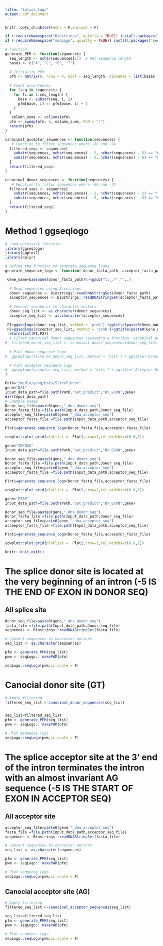 ```yaml
---
title: "Splice_logo"
output: pdf_document
---
```


```r
knitr::opts_chunk$set(echo = F,include = F)
```


```r
if (!requireNamespace("Biostrings", quietly = TRUE)) install.packages("Biostrings", repos="http://bioconductor.org/packages/release/bioc/")
if (!requireNamespace("seqLogo", quietly = TRUE)) install.packages("seqLogo", repos="http://bioconductor.org/packages/release/bioc/")

```

```r
# Function
generate_PFM <- function(sequences) {
  seq_length <- nchar(sequences[1])  # Get sequence length
  bases <- c("A", "C", "G", "T")
  
  # Initialize PFM
  pfm <- matrix(0, nrow = 4, ncol = seq_length, dimnames = list(bases, NULL))
  
  # Count occurrences
  for (seq in sequences) {
    for (i in 1:seq_length) {
      base <- substr(seq, i, i)
      pfm[base, i] <- pfm[base, i] + 1
    }
  }
   column_sums <- colSums(pfm)
  pfm <- sweep(pfm, 2, column_sums, FUN = "/") 
  return(pfm)
}

canocinal_acceptor_sequences <- function(sequences) {
   # Function to filter sequences where -6G and -7A
  filtered_seqs <- sequences[
    substr(sequences, nchar(sequences) - 5, nchar(sequences) - 5) == "G" &  # -6 position
    substr(sequences, nchar(sequences) - 6, nchar(sequences) - 6) == "A"    # -7 position
  ]
  return(filtered_seqs)
}

canocinal_donor_sequences <- function(sequences) {
   # Function to filter sequences where -6G and -7A
  filtered_seqs <- sequences[
    substr(sequences, nchar(sequences) - 2, nchar(sequences) - 2) == "T" &  # -6 position
    substr(sequences, nchar(sequences) - 3, nchar(sequences) - 3) == "G"    # -7 position
  ]
  return(filtered_seqs)
}
```

# Method 1 ggseqlogo
```r
# Load necessary libraries
library(ggseqlogo)
library(ggplot2)
library(dplyr)

# Define the function to generate sequence logos
generate_sequence_logo <- function( donor_fasta_path, acceptor_fasta_path) {

 Gene_name=basename(donor_fasta_path)%>%gsub("\\_.*","",.)
 
  # Read sequences using Biostrings
  donor_sequences <- Biostrings::readDNAStringSet(donor_fasta_path)
  acceptor_sequences <- Biostrings::readDNAStringSet(acceptor_fasta_path)
  
  # Convert sequences to character vectors
  donor_seq_list <- as.character(donor_sequences)
  acceptor_seq_list <- as.character(acceptor_sequences)
   
 P1=ggseqlogo(donor_seq_list, method = 'prob') +ggtitle(paste0(Gene_name,"_Donor"))
 P2=ggseqlogo(acceptor_seq_list, method = 'prob')+ggtitle(paste0(Gene_name,"_Acceptor"))
 return(list(P1,P2))
  # Filter canonical donor sequences (assuming a function 'canonical_donor_sequences' is defined)
#  filtered_donor_seq_list <- canonical_donor_sequences(donor_seq_list)
  
  # Plot donor sequence logo
#  ggseqlogo(filtered_donor_seq_list, method = 'bits') + ggtitle('Donor Sequence Logo')
  
  # Plot acceptor sequence logo
#  ggseqlogo(acceptor_seq_list, method = 'bits') + ggtitle('Acceptor Sequence Logo')
}
```


```r
Path="/media/yang/Data/SliceFinder"
gene="NF1"
Input_data_path=file.path(Path,"out_predict","BY_EXON",gene)
dir(Input_data_path)
# Example usage
Donor_seq_file=paste0(gene,"_dna_donor_seq")
Donor_fasta_file =file.path(Input_data_path,Donor_seq_file)
acceptor_seq_file=paste0(gene,"_dna_acceptor_seq")
acceeptor_fasta_file =file.path(Input_data_path,acceptor_seq_file)

Plot1=generate_sequence_logo(Donor_fasta_file,acceeptor_fasta_file)

```


```r
cowplot::plot_grid(plotlist =  Plot1,nrow=1,rel_widths=c(0.8,1))
```

```r
gene="CDKN2A"
Input_data_path=file.path(Path,"out_predict","BY_EXON",gene)

Donor_seq_file=paste0(gene,"_dna_donor_seq")
Donor_fasta_file =file.path(Input_data_path,Donor_seq_file)
acceptor_seq_file=paste0(gene,"_dna_acceptor_seq")
acceeptor_fasta_file =file.path(Input_data_path,acceptor_seq_file)

Plot1=generate_sequence_logo(Donor_fasta_file,acceeptor_fasta_file)

```


```r
cowplot::plot_grid(plotlist =  Plot1,nrow=1,rel_widths=c(0.8,1))
```


```r
gene="MTAP"
Input_data_path=file.path(Path,"out_predict","BY_EXON",gene)

Donor_seq_file=paste0(gene,"_dna_donor_seq")
Donor_fasta_file =file.path(Input_data_path,Donor_seq_file)
acceptor_seq_file=paste0(gene,"_dna_acceptor_seq")
acceeptor_fasta_file =file.path(Input_data_path,acceptor_seq_file)

Plot1=generate_sequence_logo(Donor_fasta_file,acceeptor_fasta_file)

```


```r
cowplot::plot_grid(plotlist =  Plot1,nrow=1,rel_widths=c(0.8,1))
```


```r
knitr::knit_exit()
```


#  The splice donor site is located at the very beginning of an intron (-5 IS THE END OF EXON IN DONOR SEQ)
## All splice site
```r
Donor_seq_file=paste0(gene,"_dna_donor_seq")
fasta_file =file.path(Input_data_path,Donor_seq_file)
sequences <- Biostrings::readDNAStringSet(fasta_file)

# Convert sequences to character vectors
seq_list <- as.character(sequences)

pfm <- generate_PFM(seq_list)
pwm <- seqLogo:: makePWM(pfm)

seqLogo::seqLogo(pwm,ic.scale = F)
```
# Canocial donor site (GT)

```r
# Apply filtering
filtered_seq_list <-canocinal_donor_sequences(seq_list)


seq_list=filtered_seq_list
pfm <- generate_PFM(seq_list)
pwm <- seqLogo:: makePWM(pfm)

# Plot sequence logo
seqLogo::seqLogo(pwm,ic.scale = F)
```


\newpage

# The splice acceptor site at the 3' end of the intron terminates the intron with an almost invariant AG sequence  (-5 IS THE START OF EXON IN ACCEPTOR SEQ)

## All acceptor site
```r
acceptor_seq_file=paste0(gene,"_dna_acceptor_seq")
fasta_file =file.path(Input_data_path,acceptor_seq_file)
sequences <- Biostrings::readDNAStringSet(fasta_file)

# Convert sequences to character vectors
seq_list <- as.character(sequences)

pfm <- generate_PFM(seq_list)
pwm <- seqLogo:: makePWM(pfm)

# Plot sequence logo
seqLogo::seqLogo(pwm,ic.scale = F)

```

## Canocial acceptor site (AG)
```r

# Apply filtering
filtered_seq_list <-canocinal_acceptor_sequences(seq_list)

seq_list=filtered_seq_list
pfm <- generate_PFM(seq_list)
pwm <- seqLogo:: makePWM(pfm)

# Plot sequence logo
seqLogo::seqLogo(pwm,ic.scale = F)
```
